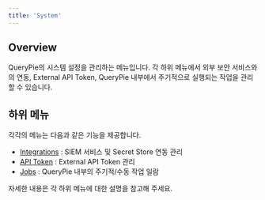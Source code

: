 ```yaml
---
title: 'System'
---
```


## Overview

QueryPie의 시스템 설정을 관리하는 메뉴입니다. 각 하위 메뉴에서 외부 보안 서비스와의 연동, External API Token, QueryPie 내부에서 주기적으로 실행되는 작업을 관리할 수 있습니다.

## 하위 메뉴

각각의 메뉴는 다음과 같은 기능을 제공합니다.

* [Integrations](system/integrations) : SIEM 서비스 및 Secret Store 연동 관리
* [API Token](system/api-token) : External API Token 관리
* [Jobs](system/jobs) : QueryPie 내부의 주기적/수동 작업 일람

자세한 내용은 각 하위 메뉴에 대한 설명을 참고해 주세요.
